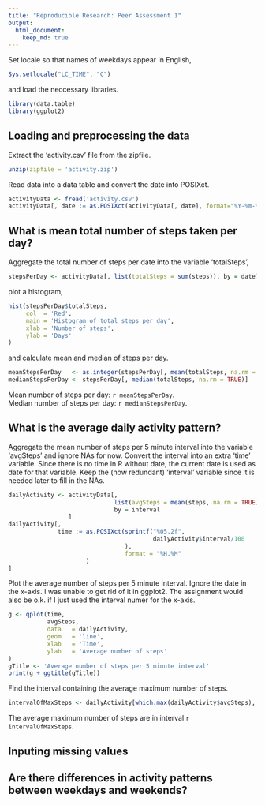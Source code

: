 ```yaml
---
title: "Reproducible Research: Peer Assessment 1"
output: 
  html_document:
    keep_md: true
---
```

Set locale so that names of weekdays appear in English,
```r
Sys.setlocale("LC_TIME", "C")
```
and load the neccessary libraries.
```r
library(data.table)
library(ggplot2)
```


## Loading and preprocessing the data
Extract the 'activity.csv' file from the zipfile.
```r
unzip(zipfile = 'activity.zip')
```
Read data into a data table and convert the date into POSIXct.
```r
activityData <- fread('activity.csv')
activityData[, date := as.POSIXct(activityData[, date], format="%Y-%m-%d")]
```


## What is mean total number of steps taken per day?
Aggregate the total number of steps per date into the variable 'totalSteps',
```r
stepsPerDay <- activityData[, list(totalSteps = sum(steps)), by = date]
```
plot a histogram,
```r
hist(stepsPerDay$totalSteps, 
     col  = 'Red',
     main = 'Histogram of total steps per day',
     xlab = 'Number of steps',
     ylab = 'Days'
)
```

and calculate mean and median of steps per day.
```r
meanStepsPerDay   <- as.integer(stepsPerDay[, mean(totalSteps, na.rm = TRUE)])
medianStepsPerDay <- stepsPerDay[, median(totalSteps, na.rm = TRUE)]
```
Mean number of steps per day: `r meanStepsPerDay`.   
Median number of steps per day: `r medianStepsPerDay`.

## What is the average daily activity pattern?
Aggregate the mean number of steps per 5 minute interval into the 
variable 'avgSteps' and ignore NAs for now. Convert the interval into an extra 
'time' variable. Since there is no time in R without date, the current date is
used as date for that variable. Keep the (now redundant) 'interval' variable 
since it is needed later to fill in the NAs. 
```r
dailyActivity <- activityData[, 
                              list(avgSteps = mean(steps, na.rm = TRUE)), 
                              by = interval
                 ]
dailyActivity[, 
              time := as.POSIXct(sprintf("%05.2f", 
                                         dailyActivity$interval/100
                                 ), 
                                 format = "%H.%M"
                      )
]
```
Plot the average number of steps per 5 minute interval. Ignore the date in the
x-axis. I was unable to get rid of it in ggplot2. The assignment would also
be o.k. if I just used the interval numer for the x-axis.
```r
g <- qplot(time, 
           avgSteps, 
           data   = dailyActivity, 
           geom   = 'line',
           xlab   = 'Time',
           ylab   = 'Average number of steps'
)
gTitle <- 'Average number of steps per 5 minute interval'
print(g + ggtitle(gTitle))
```   

Find the interval containing the average maximum number of steps.
```r
intervalOfMaxSteps <- dailyActivity[which.max(dailyActivity$avgSteps), interval]
```
The average maximum number of steps are in interval `r intervalOfMaxSteps`.

## Inputing missing values



## Are there differences in activity patterns between weekdays and weekends?
